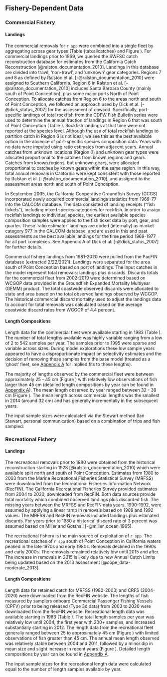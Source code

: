 ## Fishery-Dependent Data

### Commercial Fishery

#### Landings

The commercial removals for `r spp` were combined into a single fleet by aggregating across gear types (Table {tab:allcatches} and Figure \ref{fig:catch}). For commercial landings prior to 1969, we queried the SWFSC catch reconstruction database for estimates from the California Catch Reconstruction [@ralston_documentation_2010]. Landings in this database are divided into trawl, 'non-trawl', and 'unknown' gear categories. Regions 7 and 8 as defined by Ralston et al. [-@ralston_documentation_2010] were assigned to Southern California. Region 6 in Ralston et al. [-@ralston_documentation_2010] includes Santa Barbara County (mainly south of Point Conception), plus some major ports North of Point Conception. To allocate catches from Region 6 to the areas north and south of Point Conception, we followed an approach used by Dick et al. [-@dick_status_2007] for the assessment of cowcod. Specifically, port-specific landings of total rockfish from the CDFW Fish Bulletin series were used to determine the annual fraction of landings in Region 6 that was south of Point Conception (Table \ref{tab:com-ratio}). Rockfish landings at that time were not reported at the species level. Although the use of total rockfish landings to partition catch in Region 6 is not ideal, we see this as the best available option in the absence of port-specific species composition data. Years with no data were imputed using ratio estimates from adjacent years. Annual catches from unknown locations (Region 0) and unknown gear types were allocated proportional to the catches from known regions and gears. Catches from known regions, but unknown gears, were allocated proportional to catches by known gears within the same region. In this way, total annual removals in California were kept consistent with those reported by Ralston et al. [-@ralston_documentation_2010], and assigned to the assessment areas north and south of Point Conception.

In September 2005, the California Cooperative Groundfish Survey (CCGS) incorporated newly acquired commercial landings statistics from 1969-77 into the CALCOM database. The data consisted of landing receipts ("fish tickets"), including mixed species categories for rockfish. In order to assign rockfish landings to individual species, the earliest available species composition samples were applied to the fish ticket data by port, gear, and quarter. These 'ratio estimator' landings are coded (internally) as market category 977 in the CALCOM database, and are used in this and past assessments as the best available landings for the time period 1969-1977 for all port complexes.  See Appendix A of Dick et al. [-@dick_status_2007] for further details.
 
Commercial fishery landings from 1981-2020 were pulled from the PacFIN database (extracted 2/22/2021). Landings were separated for the area south of Point Conception based on port of landings. The input catches in the model represent total removals: landings plus discards.  Discards totals for the commercial fleet from 2002-2019 were determined based on WCGOP data provided in the Groundfish Expanded Mortality Multiyear (GEMM) product. The total coastwide observed discards were allocated to state and area based on the total observed landings observed by WCGOP. The historical commercial discard mortality used to adjust the landings data to account for total removals was calculated based on the average coastwide discard rates from WCGOP of 4.4 percent. 

#### Length Compositions

Length data for the commercial fleet were available starting in 1983 (Table \ref{tab:com-len-samps}). The number of total lengths available was highly variable ranging from a low of 2 to 542 samples per year. The samples prior to 1995 were sparse and variable across sizes. During model explorations these low sample years appeared to have a disproportionate impact on selectivity estimates and the decision of removing these samples from the base model (treated as a 'ghost' fleet, see [Appendix A](#append_a) for implied fits to these lengths). 

The majority of lengths observed by the commercial fleet were between approximately 25 - 45 cm (Figure \ref{fig:com-len-data}) with relatively low observations of fish larger than 45 cm (detailed length compositions by year can be found in [Appendix A](#append_a)). The mean length observed by year ranged between 32 - 39 cm (Figure \ref{fig:mean-com-len-data}). The mean length across commercial lengths was the smallest in 2014 (around 32 cm) and has generally incrementally in the subsequent years.

The input sample sizes were calculated via the Stewart method (Ian Stewart, personal communication) based on a combination of trips and fish sampled:

\begin{centering}

Input effN = $N_{\text{trips}} + 0.138 * N_{\text{fish}}$ if $N_{\text{fish}}/N_{\text{trips}}$ is $<$ 44

Input effN = $7.06 * N_{\text{trips}}$ if $N_{\text{fish}}/N_{\text{trips}}$ is $\geq$ 44

\end{centering}


### Recreational Fishery

#### Landings

The recreational removals prior to 1980 were obtained from the historical reconstruction starting in 1928 [@ralston_documentation_2010] which were available split north and south of Point Conception. Estimates from 1980 to 2003 from the Marine Recreational Fisheries Statistical Survey (MRFSS) were downloaded from the Recreational Fisheries Information Network (RecFIN).  The California Recreational Fisheries Survey provided estimates from 2004 to 2020, downloaded from RecFIN.  Both data sources provide total mortality which combined observed landings plus discarded fish.  The missing years between the MRFSS and RecFIN data years, 1990-1992, were assumed by applying a linear ramp in removals based on 1989 and 1992 values. The MRFSS and RecFIN removals included landings plus estimated discards. For years prior to 1980 a historical discard rate of 3 percent was assumed based on Miller and Gotshall [-@miller_ocean_1965].

The recreational fishery is the main source of exploitation of `r spp`. The recreational catches of `r spp` south of Point Conception in California waters peaked in the late 1970s and early 1980s. Removals declined in the 1990s and early 2000s.  The removals remained relatively low until 2015 and after.  The increase in removals in 2015 is likely due to new Annual Catch Limits being updated based on the 2013 assessment [@cope_data-moderate_2013].  

#### Length Compositions

Length data for retained catch for MRFSS (1980-2003) and CRFS (2004-2020) were downloaded from the RecFIN website.  The lengths of fish measured by samplers onboard Commercial Passenger Fishing Vessels (CPFV) prior to being released (Type 3d data) from 2003 to 2020 were downloaded from the RecFIN website. Recreational length data was available starting in 1983 (Table \ref{tab:len-samps}). The total length samples per year was relatively low until 2004, the first year with 200+ samples, and increased substantially starting in 2012. The length data from the recreational fleet generally ranged between 25 to approximately 45 cm (Figure \ref{fig:rec-len-data}) with limited observations of fish greater than 45 cm. The annual mean length observed was relatively stable between 2004 and 2011, followed by a minor dip in mean size and slight increase in recent years (Figure \ref{fig:mean-rec-len-data}). Detailed length compositions by year can be found in [Appendix A](#append_a).

The input sample sizes for the recreational length data were calculated equal to the number of length samples available by year. 